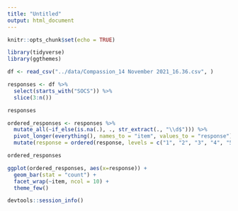 ```yaml
---
title: "Untitled"
output: html_document
---
```


```r
knitr::opts_chunk$set(echo = TRUE)
```

```r
library(tidyverse)
library(ggthemes)
```

```r
df <- read_csv("../data/Compassion_14 November 2021_16.36.csv", )
```

```r
responses <- df %>% 
  select(starts_with("SOCS")) %>% 
  slice(3:n())

responses
```

```r
ordered_responses <- responses %>% 
  mutate_all(~if_else(is.na(.), ., str_extract(., "\\d$"))) %>% 
  pivot_longer(everything(), names_to = "item", values_to = "response") %>% 
  mutate(response = ordered(response, levels = c("1", "2", "3", "4", "5")))

ordered_responses
```


```r
ggplot(ordered_responses, aes(x=response)) +
  geom_bar(stat = "count") +
  facet_wrap(~item, ncol = 10) +
  theme_few()
```
```r
devtools::session_info()
```

